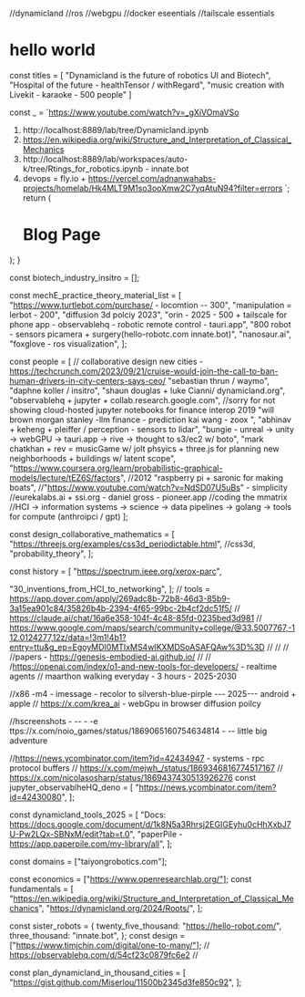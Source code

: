 //dynamicland
//ros 
//webgpu 
//docker eseentials
//tailscale essentials


# hello world

const titles = [
"Dynamicland is the future of robotics UI and Biotech", 
"Hospital of the future - healthTensor / withRegard",
"music creation with Livekit - karaoke - 500 people"
]




const _ = `https://www.youtube.com/watch?v=_gXiVOmaVSo
1. http://localhost:8889/lab/tree/Dynamicland.ipynb
2. https://en.wikipedia.org/wiki/Structure_and_Interpretation_of_Classical_Mechanics
3. http://localhost:8889/lab/workspaces/auto-k/tree/Rtings_for_robotics.ipynb - innate.bot
4. devops = fly.io + https://vercel.com/adnanwahabs-projects/homelab/Hk4MLT9M1so3ooXmw2C7yqAtuN94?filter=errors
`;
  return (
    <div>
      <h1>Blog Page</h1>
    </div>
  );
}

const biotech_industry_insitro = [];

const mechE_practice_theory_material_list = [
  "https://www.turtlebot.com/purchase/ - locomtion -- 300",
  "manipulation = lerbot - 200",
  "diffusion 3d polciy 2023",
  "orin - 2025 - 500 + tailscale for phone app - observablehq - robotic remote control - tauri.app",
  "800 robot - sensors picamera + surgery(hello-robotc.com innate.bot)",
  "nanosaur.ai",
  "foxglove - ros visualization",
];

const people = [
  // collaborative design new cities - https://techcrunch.com/2023/09/21/cruise-would-join-the-call-to-ban-human-drivers-in-city-centers-says-ceo/
  "sebastian thrun / waymo",
  "daphne koller / insitro",
  "shaun douglas + luke Cianni/ dynamicland.org",
  "observablehq + jupyter + collab.research.google.com", //sorry for not showing cloud-hosted jupyter notebooks for finance interop 2019
  "will brown morgan stanley -llm finance - prediction kai wang - zoox ",
  "abhinav + keheng + pleiffer / perception - sensors to lidar",
  "bungie - unreal -> unity -> webGPU -> tauri.app -> rive -> thought to s3/ec2 w/ boto",
  "mark chatkhan + rev = musicGame w/ jolt phsyics + three.js for planning new neighborhoods + buildings w/ latent scope",
  "https://www.coursera.org/learn/probabilistic-graphical-models/lecture/tEZ6S/factors", //2012
  "raspberry pi + saronic for making boats",
  //"https://www.youtube.com/watch?v=NdSD07U5uBs" - simplicity
  //eurekalabs.ai + ssi.org - daniel gross - pioneer.app
  //coding the mmatrix
  //HCI -> information systems -> science -> data pipelines -> golang -> tools for compute (anthroipci / gpt)
];

const design_collaborative_mathematics = [
  "https://threejs.org/examples/css3d_periodictable.html", //css3d,
  "probability_theory",
];

const history = [
  "https://spectrum.ieee.org/xerox-parc",

  "30_inventions_from_HCI_to_networking",
];
// tools = https://app.dover.com/apply/269adc8b-72b8-46d3-85b9-3a15ea901c84/35826b4b-2394-4f65-99bc-2b4cf2dc51f5/
// https://claude.ai/chat/16a6e358-104f-4c48-85fd-0235bed3d981
// https://www.google.com/maps/search/community+college/@33.5007767,-112.0124277,12z/data=!3m1!4b1?entry=ttu&g_ep=EgoyMDI0MTIxMS4wIKXMDSoASAFQAw%3D%3D
//
//
// //papers - https://genesis-embodied-ai.github.io/
//
// /https://openai.com/index/o1-and-new-tools-for-developers/ - realtime agents
// maarthon walking everyday - 3 hours - 2025-2030

//x86 -m4 - imessage - recolor to silversh-blue-pirple --- 2025--- android +  apple
// https://x.com/krea_ai - webGpu in browser diffusion poilcy

//hscreenshots - -- - -e ttps://x.com/noio_games/status/1869065160754634814 - -- little big adventure

//https://news.ycombinator.com/item?id=42434947 - systems - rpc protocol buffers
// https://x.com/mejwh_/status/1869346816774517167
// https://x.com/nicolasosharp/status/1869437430513926276
const jupyter_observablheHQ_deno = [
  "https://news.ycombinator.com/item?id=42430080",
];

const dynamicland_tools_2025 = [
  "Docs: https://docs.google.com/document/d/1k8N5a3Rhrsj2EGIGEyhu0cHhXxbJ7U-Pw2LQx-SBNxM/edit?tab=t.0",
  "paperPile - https://app.paperpile.com/my-library/all",
];

const domains = ["taiyongrobotics.com"];

const economics = ["https://www.openresearchlab.org/"];
const fundamentals = [
  "https://en.wikipedia.org/wiki/Structure_and_Interpretation_of_Classical_Mechanics",
  "https://dynamicland.org/2024/Roots/",
];

const sister_robots = {
  twenty_five_thousand: "https://hello-robot.com/",
  three_thousand: "innate.bot",
};
const design = ["https://www.timjchin.com/digital/one-to-many/"];
// https://observablehq.com/d/54cf23c0879fc6e2
//

const plan_dynamicland_in_thousand_cities = [
  "https://gist.github.com/Miserlou/11500b2345d3fe850c92",
];
